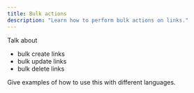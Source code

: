 ```yaml
---
title: Bulk actions
description: "Learn how to perform bulk actions on links."
---
```


Talk about

- bulk create links
- bulk update links
- bulk delete links

Give examples of how to use this with different languages.

